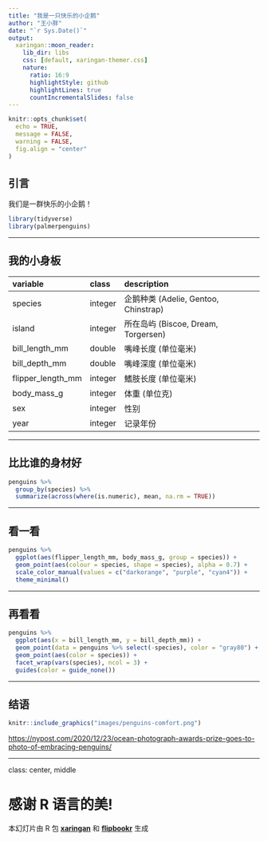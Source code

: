 ```yaml
---
title: "我是一只快乐的小企鹅"
author: "王小胖"
date: "`r Sys.Date()`"
output:
  xaringan::moon_reader:
    lib_dir: libs
    css: [default, xaringan-themer.css]
    nature:
      ratio: 16:9
      highlightStyle: github
      highlightLines: true
      countIncrementalSlides: false
---
```


```r
knitr::opts_chunk$set(
  echo = TRUE,
  message = FALSE,
  warning = FALSE,
  fig.align = "center"
)
```



## 引言

我们是一群快乐的小企鹅！

```r
library(tidyverse)
library(palmerpenguins)
```


---

## 我的小身板


|variable          |class   |description |
|:-----------------|:-------|:-----------|
|species           |integer | 企鹅种类 (Adelie, Gentoo, Chinstrap) |
|island            |integer | 所在岛屿 (Biscoe, Dream, Torgersen) |
|bill_length_mm    |double  | 嘴峰长度 (单位毫米) |
|bill_depth_mm     |double  | 嘴峰深度 (单位毫米)|
|flipper_length_mm |integer | 鰭肢长度 (单位毫米) |
|body_mass_g       |integer | 体重 (单位克) |
|sex               |integer | 性别 |
|year              |integer | 记录年份 |


---

## 比比谁的身材好

```r
penguins %>%
  group_by(species) %>%
  summarize(across(where(is.numeric), mean, na.rm = TRUE))
```

---

## 看一看

```r
penguins %>%
  ggplot(aes(flipper_length_mm, body_mass_g, group = species)) +
  geom_point(aes(colour = species, shape = species), alpha = 0.7) +
  scale_color_manual(values = c("darkorange", "purple", "cyan4")) +
  theme_minimal() 
```


---

## 再看看

```r
penguins %>%
  ggplot(aes(x = bill_length_mm, y = bill_depth_mm)) +
  geom_point(data = penguins %>% select(-species), color = "gray80") +
  geom_point(aes(color = species)) +
  facet_wrap(vars(species), ncol = 3) +
  guides(color = guide_none())
```


---

## 结语

```r
knitr::include_graphics("images/penguins-comfort.png")
```

<https://nypost.com/2020/12/23/ocean-photograph-awards-prize-goes-to-photo-of-embracing-penguins/>


---
class: center, middle

# 感谢 R 语言的美!

本幻灯片由 R 包 [**xaringan**](https://github.com/yihui/xaringan) 和 [**flipbookr**](https://github.com/EvaMaeRey/flipbookr) 生成


